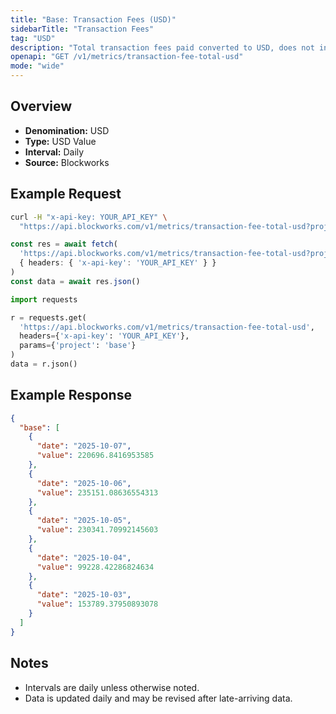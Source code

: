 ```yaml
---
title: "Base: Transaction Fees (USD)"
sidebarTitle: "Transaction Fees"
tag: "USD"
description: "Total transaction fees paid converted to USD, does not include out-of-protocol tips or additional sources of revenue"
openapi: "GET /v1/metrics/transaction-fee-total-usd"
mode: "wide"
---
```


## Overview

- **Denomination:** USD
- **Type:** USD Value
- **Interval:** Daily
- **Source:** Blockworks

## Example Request

<CodeGroup>

```bash cURL
curl -H "x-api-key: YOUR_API_KEY" \
  "https://api.blockworks.com/v1/metrics/transaction-fee-total-usd?project=base"
```

```typescript TypeScript
const res = await fetch(
  'https://api.blockworks.com/v1/metrics/transaction-fee-total-usd?project=base',
  { headers: { 'x-api-key': 'YOUR_API_KEY' } }
)
const data = await res.json()
```

```python Python
import requests

r = requests.get(
  'https://api.blockworks.com/v1/metrics/transaction-fee-total-usd',
  headers={'x-api-key': 'YOUR_API_KEY'},
  params={'project': 'base'}
)
data = r.json()
```

</CodeGroup>

## Example Response

```json
{
  "base": [
    {
      "date": "2025-10-07",
      "value": 220696.8416953585
    },
    {
      "date": "2025-10-06",
      "value": 235151.08636554313
    },
    {
      "date": "2025-10-05",
      "value": 230341.70992145603
    },
    {
      "date": "2025-10-04",
      "value": 99228.42286824634
    },
    {
      "date": "2025-10-03",
      "value": 153789.37950893078
    }
  ]
}
```

## Notes
- Intervals are daily unless otherwise noted.
- Data is updated daily and may be revised after late-arriving data.